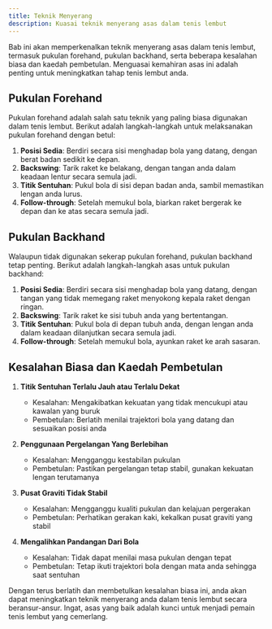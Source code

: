 ```yaml
---
title: Teknik Menyerang
description: Kuasai teknik menyerang asas dalam tenis lembut
---
```


Bab ini akan memperkenalkan teknik menyerang asas dalam tenis lembut, termasuk pukulan forehand, pukulan backhand, serta beberapa kesalahan biasa dan kaedah pembetulan. Menguasai kemahiran asas ini adalah penting untuk meningkatkan tahap tenis lembut anda.

## Pukulan Forehand

Pukulan forehand adalah salah satu teknik yang paling biasa digunakan dalam tenis lembut. Berikut adalah langkah-langkah untuk melaksanakan pukulan forehand dengan betul:

1. **Posisi Sedia**: Berdiri secara sisi menghadap bola yang datang, dengan berat badan sedikit ke depan.
2. **Backswing**: Tarik raket ke belakang, dengan tangan anda dalam keadaan lentur secara semula jadi.
3. **Titik Sentuhan**: Pukul bola di sisi depan badan anda, sambil memastikan lengan anda lurus.
4. **Follow-through**: Setelah memukul bola, biarkan raket bergerak ke depan dan ke atas secara semula jadi.

## Pukulan Backhand

Walaupun tidak digunakan sekerap pukulan forehand, pukulan backhand tetap penting. Berikut adalah langkah-langkah asas untuk pukulan backhand:

1. **Posisi Sedia**: Berdiri secara sisi menghadap bola yang datang, dengan tangan yang tidak memegang raket menyokong kepala raket dengan ringan.
2. **Backswing**: Tarik raket ke sisi tubuh anda yang bertentangan.
3. **Titik Sentuhan**: Pukul bola di depan tubuh anda, dengan lengan anda dalam keadaan dilanjutkan secara semula jadi.
4. **Follow-through**: Setelah memukul bola, ayunkan raket ke arah sasaran.

## Kesalahan Biasa dan Kaedah Pembetulan

1. **Titik Sentuhan Terlalu Jauh atau Terlalu Dekat**
   - Kesalahan: Mengakibatkan kekuatan yang tidak mencukupi atau kawalan yang buruk
   - Pembetulan: Berlatih menilai trajektori bola yang datang dan sesuaikan posisi anda

2. **Penggunaan Pergelangan Yang Berlebihan**
   - Kesalahan: Mengganggu kestabilan pukulan
   - Pembetulan: Pastikan pergelangan tetap stabil, gunakan kekuatan lengan terutamanya

3. **Pusat Graviti Tidak Stabil**
   - Kesalahan: Mengganggu kualiti pukulan dan kelajuan pergerakan
   - Pembetulan: Perhatikan gerakan kaki, kekalkan pusat graviti yang stabil

4. **Mengalihkan Pandangan Dari Bola**
   - Kesalahan: Tidak dapat menilai masa pukulan dengan tepat
   - Pembetulan: Tetap ikuti trajektori bola dengan mata anda sehingga saat sentuhan

Dengan terus berlatih dan membetulkan kesalahan biasa ini, anda akan dapat meningkatkan teknik menyerang anda dalam tenis lembut secara beransur-ansur. Ingat, asas yang baik adalah kunci untuk menjadi pemain tenis lembut yang cemerlang.